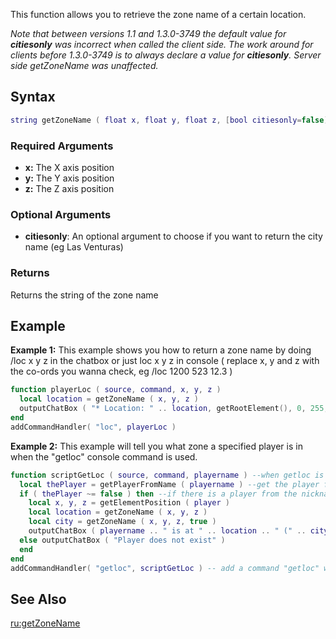 
{{Server client function}}
This function allows you to retrieve the zone name of a certain location.

''Note that between versions 1.1 and 1.3.0-3749 the default value for '''citiesonly''' was incorrect when called the client side. The work around for clients before 1.3.0-3749 is to always declare a value for '''citiesonly'''. Server side getZoneName was unaffected.''  
 
==Syntax==
<syntaxhighlight lang="lua">
string getZoneName ( float x, float y, float z, [bool citiesonly=false] )
</syntaxhighlight>

===Required Arguments=== 
*'''x:''' The X axis position
*'''y:''' The Y axis position
*'''z:''' The Z axis position

===Optional Arguments===
{{OptionalArg}}
* '''citiesonly''': An optional argument to choose if you want to return the city name (eg Las Venturas)

===Returns===
Returns the string of the zone name

==Example==
<section name="Server" class="server" show="true">
'''Example 1:''' This example shows you how to return a zone name by doing /loc x y z in the chatbox or just loc x y z in console ( replace x, y and z with the co-ords you wanna check, eg /loc 1200 523 12.3 )
<syntaxhighlight lang="lua">
function playerLoc ( source, command, x, y, z )
  local location = getZoneName ( x, y, z )
  outputChatBox ( "* Location: " .. location, getRootElement(), 0, 255, 255 ) -- Output the zone name
end
addCommandHandler( "loc", playerLoc )
</syntaxhighlight>

'''Example 2:''' This example will tell you what zone a specified player is in when the "getloc" console command is used.
<syntaxhighlight lang="lua">
function scriptGetLoc ( source, command, playername ) --when getloc is called
  local thePlayer = getPlayerFromName ( playername ) --get the player from nickname
  if ( thePlayer ~= false ) then --if there is a player from the nickname
    local x, y, z = getElementPosition ( player )
    local location = getZoneName ( x, y, z )
	local city = getZoneName ( x, y, z, true )
    outputChatBox ( playername .. " is at " .. location .. " (" .. city .. ")", source ) --announce his zone
  else outputChatBox ( "Player does not exist" )
  end
end
addCommandHandler( "getloc", scriptGetLoc ) -- add a command "getloc" which initiates "scriptGetloc" function
</syntaxhighlight>
</section>

==See Also==
{{World functions}}

[[/ru:getZoneName.md|ru:getZoneName]]